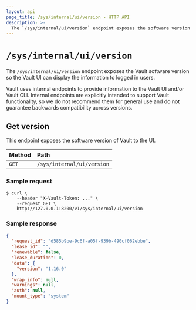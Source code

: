 ```yaml
---
layout: api
page_title: /sys/internal/ui/version - HTTP API
description: >-
  The `/sys/internal/ui/version` endpoint exposes the software version of Vault.
---
```


# `/sys/internal/ui/version`

The `/sys/internal/ui/version` endpoint exposes the Vault software version
so the Vault UI can display the information to logged in users.

Vault uses internal endpoints to provide information to the Vault UI
and/or Vault CLI. Internal endpoints are explicitly intended to support
Vault functionality, so we do not recommend them for general use
and do not guarantee backwards compatibility across versions.

## Get version

This endpoint exposes the software version of Vault to the UI.

| Method | Path                       |
| :----- | :------------------------- |
| `GET`  | `/sys/internal/ui/version` |

### Sample request

```shell-session
$ curl \
    --header "X-Vault-Token: ..." \
    --request GET \
    http://127.0.0.1:8200/v1/sys/internal/ui/version
```

### Sample response

```json
{
  "request_id": "d585b9be-9c6f-a05f-939b-490cf062ebbe",
  "lease_id": "",
  "renewable": false,
  "lease_duration": 0,
  "data": {
    "version": "1.16.0"
  },
  "wrap_info": null,
  "warnings": null,
  "auth": null,
  "mount_type": "system"
}
```
